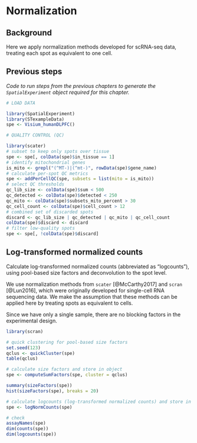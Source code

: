 # Normalization

## Background

Here we apply normalization methods developed for scRNA-seq data, treating each spot as equivalent to one cell.


## Previous steps

*Code to run steps from the previous chapters to generate the `SpatialExperiment` object required for this chapter.*

```r
# LOAD DATA

library(SpatialExperiment)
library(STexampleData)
spe <- Visium_humanDLPFC()

# QUALITY CONTROL (QC)

library(scater)
# subset to keep only spots over tissue
spe <- spe[, colData(spe)$in_tissue == 1]
# identify mitochondrial genes
is_mito <- grepl("(^MT-)|(^mt-)", rowData(spe)$gene_name)
# calculate per-spot QC metrics
spe <- addPerCellQC(spe, subsets = list(mito = is_mito))
# select QC thresholds
qc_lib_size <- colData(spe)$sum < 500
qc_detected <- colData(spe)$detected < 250
qc_mito <- colData(spe)$subsets_mito_percent > 30
qc_cell_count <- colData(spe)$cell_count > 12
# combined set of discarded spots
discard <- qc_lib_size | qc_detected | qc_mito | qc_cell_count
colData(spe)$discard <- discard
# filter low-quality spots
spe <- spe[, !colData(spe)$discard]
```


## Log-transformed normalized counts

Calculate log-transformed normalized counts (abbreviated as "logcounts"), using pool-based size factors and deconvolution to the spot level.

We use normalization methods from `scater` [@McCarthy2017] and `scran` [@Lun2016], which were originally developed for single-cell RNA sequencing data. We make the assumption that these methods can be applied here by treating spots as equivalent to cells.

Since we have only a single sample, there are no blocking factors in the experimental design.

```r
library(scran)

# quick clustering for pool-based size factors
set.seed(123)
qclus <- quickCluster(spe)
table(qclus)

# calculate size factors and store in object
spe <- computeSumFactors(spe, cluster = qclus)

summary(sizeFactors(spe))
hist(sizeFactors(spe), breaks = 20)

# calculate logcounts (log-transformed normalized counts) and store in object
spe <- logNormCounts(spe)

# check
assayNames(spe)
dim(counts(spe))
dim(logcounts(spe))
```

